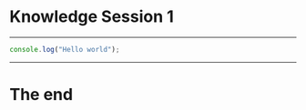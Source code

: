 
<Head>
    <title>Knowledge 1 🤯</title>
</Head>

# Knowledge Session 1

---


```javascript A playground slide!
console.log("Hello world");
```

---

# The end
